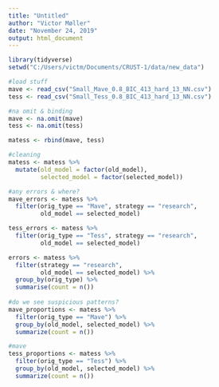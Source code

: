 ```yaml
---
title: "Untitled"
author: "Victor Møller"
date: "November 24, 2019"
output: html_document
---
```


```r

library(tidyverse)
setwd("C:/Users/victm/Documents/CRUST-1/data/new_data")

#load stuff 
mave <- read_csv("Small_Mave_0.8_BIC_413_hard_13_NN.csv")
tess <- read_csv("Small_Tess_0.8_BIC_413_hard_13_NN.csv")

#na omit & binding 
mave <- na.omit(mave)
tess <- na.omit(tess)

matess <- rbind(mave, tess)

#cleaning 
matess <- matess %>%
  mutate(old_model = factor(old_model),
         selected_model = factor(selected_model))

#any errors & where?
mave_errors <- matess %>%
  filter(orig_type == "Mave", strategy == "research",
         old_model == selected_model) 

tess_errors <- matess %>%
  filter(orig_type == "Tess", strategy == "research",
         old_model == selected_model) 

errors <- matess %>%
  filter(strategy == "research",
         old_model == selected_model) %>%
  group_by(orig_type) %>%
  summarise(count = n())
  
#do we see suspicious patterns? 
mave_proportions <- matess %>%
  filter(orig_type == "Mave") %>%
  group_by(old_model, selected_model) %>%
  summarize(count = n())

#mave 
tess_proportions <- matess %>%
  filter(orig_type == "Tess") %>%
  group_by(old_model, selected_model) %>%
  summarize(count = n())


```
